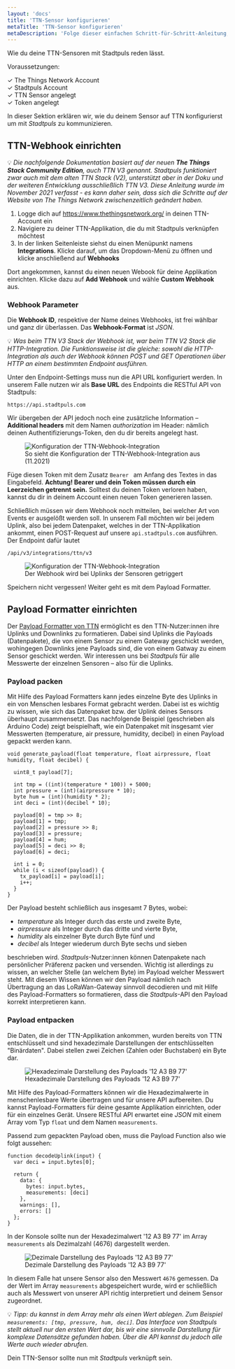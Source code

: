 ```yaml
---
layout: 'docs'
title: 'TTN-Sensor konfigurieren'
metaTitle: 'TTN-Sensor konfigurieren'
metaDescription: 'Folge dieser einfachen Schritt-für-Schritt-Anleitung, um einen TTN-Sensor mit Stadtpuls sprechen zu lassen.'
---
```

  
<p className="lead">
  Wie du deine TTN-Sensoren mit Stadtpuls reden lässt.
</p>

Voraussetzungen:

&checkmark; The Things Network Account  
&checkmark; Stadtpuls Account  
&checkmark; TTN Sensor angelegt  
&checkmark; Token angelegt  

In dieser Sektion erklären wir, wie du deinem Sensor auf TTN konfigurierst um mit *Stadtpuls* zu kommunizieren.

## TTN-Webhook einrichten

&#x1f4a1; *Die nachfolgende Dokumentation basiert auf der neuen **The Things Stack Community Edition**, auch TTN V3 genannt. Stadtpuls funktioniert zwar auch mit dem alten TTN Stack (V2), unterstützt aber in der Doku und der weiteren Entwicklung ausschließlich TTN V3. Diese Anleitung wurde im November 2021 verfasst - es kann daher sein, dass sich die Schritte auf der Website von The Things Network zwischenzeitlich geändert haben.*

1. Logge dich auf <a href="https://www.thethingsnetwork.org/" target="_blank">https://www.thethingsnetwork.org/</a> in deinen TTN-Account ein
2. Navigiere zu deiner TTN-Applikation, die du mit Stadtpuls verknüpfen möchtest
3. In der linken Seitenleiste siehst du einen Menüpunkt namens **Integrations**. Klicke darauf, um das Dropdown-Menü zu öffnen und klicke anschließend auf **Webhooks**

Dort angekommen, kannst du einen neuen Webook für deine Applikation einrichten. Klicke dazu auf **Add Webhook** und wähle **Custom Webhook** aus. 

### Webhook Parameter

Die **Webhook ID**, respektive der Name deines Webhooks, ist frei wählbar und ganz dir überlassen. Das **Webhook-Format** ist *JSON*.

&#x1f4a1; *Was beim TTN V3 Stack der Webhook ist, war beim TTN V2 Stack die HTTP-Integration. Die Funktionsweise ist die gleiche: sowohl die HTTP-Integration als auch der Webhook können *POST* und *GET* Operationen über HTTP an einem bestimmten Endpoint ausführen.*

Unter den Endpoint-Settings muss nun die API URL konfiguriert werden. In unserem Falle nutzen wir als **Base URL** des Endpoints die RESTful API von Stadtpuls: 

```plain
https://api.stadtpuls.com
```

Wir übergeben der API jedoch noch eine zusätzliche Information – **Additional headers** mit dem Namen *authorization* im Header: nämlich deinen Authentifizierungs-Token, den du dir bereits angelegt hast.

   <figure>
  <img style={{maxHeight: 400, border: '1px solid rgba(0, 0, 0, 0.05)'}}
    src="/images/ttnWebhook2.png"
    alt="Konfiguration der TTN-Webhook-Integration"
  />
    <figcaption>
    So sieht die Konfiguration der TTN-Webhook-Integration aus (11.2021)
    </figcaption>
  </figure>

Füge diesen Token mit dem Zusatz `Bearer ` am Anfang des Textes in das Eingabefeld. **Achtung! Bearer und dein Token müssen durch ein Leerzeichen getrennt sein.** Solltest du deinen Token verloren haben, kannst du dir in deinem Account einen neuen Token generieren lassen. 

Schließlich müssen wir dem Webhook noch mitteilen, bei welcher Art von Events er ausgelößt werden soll. In unserem Fall möchten wir bei jedem Uplink, also bei jedem Datenpaket, welches in der TTN-Applikation ankommt, einen POST-Request auf unsere `api.stadtpuls.com` ausführen. Der Endpoint dafür lautet

```plain
/api/v3/integrations/ttn/v3
```

   <figure>
  <img style={{maxHeight: 400, border: '1px solid rgba(0, 0, 0, 0.05)'}}
    src="/images/ttnMessages.png"
    alt="Konfiguration der TTN-Webhook-Integration"
  />
    <figcaption>
    Der Webhook wird bei Uplinks der Sensoren getriggert
    </figcaption>
  </figure>

Speichern nicht vergessen! Weiter geht es mit dem Payload Formatter.

## Payload Formatter einrichten
Der <a href="https://www.thethingsindustries.com/docs/integrations/payload-formatters/create/" target="_blank">Payload Formatter von TTN</a> ermöglicht es den TTN-Nutzer:innen ihre Uplinks und Downlinks zu formatieren. Dabei sind Uplinks die Payloads (Datenpakete), die von einem Sensor zu einem Gateway geschickt werden, wohingegen Downlinks jene Payloads sind, die von einem Gatway zu einem Sensor geschickt werden.
Wir interessen uns bei *Stadtpuls* für alle Messwerte der einzelnen Sensoren – also für die Uplinks. 


### Payload packen

Mit Hilfe des Payload Formatters kann jedes einzelne Byte des Uplinks in ein von Menschen lesbares Format gebracht werden. Dabei ist es wichtig zu wissen, wie sich das Datenpaket bzw. der Uplink deines Sensors überhaupt zusammensetzt. Das nachfolgende Beispiel (geschrieben als Arduino Code) zeigt beispielhaft, wie ein Datenpaket mit insgesamt vier Messwerten (temperature, air pressure, humidity, decibel) in einen Payload gepackt werden kann.

```shell
void generate_payload(float temperature, float airpressure, float humidity, float decibel) {

  uint8_t payload[7];
  
  int tmp = ((int)(temperature * 100)) + 5000;
  int pressure = (int)(airpressure * 10);
  byte hum = (int)(humidity * 2);
  int deci = (int)(decibel * 10);

  payload[0] = tmp >> 8;
  payload[1] = tmp;
  payload[2] = pressure >> 8;
  payload[3] = pressure;
  payload[4] = hum;
  payload[5] = deci >> 8;
  payload[6] = deci;

  int i = 0;
  while (i < sizeof(payload)) {
    tx_payload[i] = payload[i];
    i++;
  }
}
```

Der Payload besteht schließlich aus insgesamt 7 Bytes, wobei:

- *temperature* als Integer durch das erste und zweite Byte, 
- *airpressure* als Integer durch das dritte und vierte Byte,
- *humidity* als einzelner Byte durch Byte fünf und 
- *decibel* als Integer wiederum durch Byte sechs und sieben

beschrieben wird. *Stadtpuls*-Nutzer:innen können Datenpakete nach persönlicher Präferenz packen und versenden. Wichtig ist allerdings zu wissen, an welcher Stelle (an welchem Byte) im Payload welcher Messwert steht. Mit diesem Wissen können wir den Payload nämlich nach Übertragung an das LoRaWan-Gateway sinnvoll decodieren und mit Hilfe des Payload-Formatters so formatieren, dass die *Stadtpuls*-API den Payload korrekt interpretieren kann.

### Payload entpacken

Die Daten, die in der TTN-Applikation ankommen, wurden bereits von TTN entschlüsselt und sind hexadezimale Darstellungen der entschlüsselten "Binärdaten". Dabei stellen zwei Zeichen (Zahlen oder Buchstaben) ein Byte dar. 
   <figure>
  <img style={{maxHeight: 400, border: '1px solid rgba(0, 0, 0, 0.05)'}}
    src="/images/ttnHexa.png"
    alt="Hexadezimale Darstellung des Payloads '12 A3 B9 77'"
  />
    <figcaption>
    Hexadezimale Darstellung des Payloads '12 A3 B9 77'
    </figcaption>
  </figure>

Mit Hilfe des Payload-Formatters können wir die Hexadezimalwerte in menschenlesbare Werte übertragen und für unsere API aufbereiten. Du kannst Payload-Formatters für deine gesamte Applikation einrichten, oder für ein einzelnes Gerät. Unsere RESTful API erwartet eine *JSON* mit einem Array vom Typ <code>float</code> und dem Namen `measurements`.

Passend zum gepackten Payload oben, muss die Payload Function also wie folgt aussehen:

```shell
function decodeUplink(input) {
  var deci = input.bytes[0];
  
  return {
    data: {
      bytes: input.bytes,
      measurements: [deci]
    },
    warnings: [],
    errors: []
  };
}
```
In der Konsole sollte nun der Hexadezimalwert '12 A3 B9 77' im Array `measurements` als Dezimalzahl (4676) dargestellt werden.

   <figure>
  <img style={{maxHeight: 400, border: '1px solid rgba(0, 0, 0, 0.05)'}}
    src="/images/ttnDezimal.png"
    alt="Dezimale Darstellung des Payloads '12 A3 B9 77'"
  />
    <figcaption>
    Dezimale Darstellung des Payloads '12 A3 B9 77'
    </figcaption>
  </figure>

In diesem Falle hat unsere Sensor also den Messwert `4676` gemessen. Da der Wert im Array `measurements` abgespeichert wurde, wird er schließlich auch als Messwert von unserer API richtig interpretiert und deinem Sensor zugeordnet. 

&#x1f4a1; *Tipp: du kannst in dem Array mehr als einen Wert ablegen. Zum Beispiel `measurements: [tmp, pressure, hum, deci]`. Das Interface von *Stadtpuls* stellt aktuell nur den ersten Wert dar, bis wir eine sinnvolle Darstellung für komplexe Datensätze gefunden haben. Über die API kannst du jedoch alle Werte auch wieder abrufen.*

Dein TTN-Sensor sollte nun mit *Stadtpuls* verknüpft sein.

